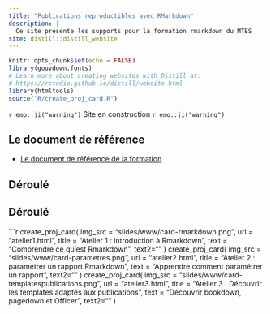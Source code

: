 ```yaml
---
title: "Publications reproductibles avec RMarkdown"
description: |
  Ce site présente les supports pour la formation rmarkdown du MTES
site: distill::distill_website
---
```


```r
knitr::opts_chunk$set(echo = FALSE)
library(gouvdown.fonts)
# Learn more about creating websites with Distill at:
# https://rstudio.github.io/distill/website.html
library(htmltools)
source("R/create_proj_card.R")

```

`r emo::ji("warning")` Site en construction `r emo::ji("warning")`

## Le document de référence

- [Le document de référence de la formation](book/index.html) 

## Déroulé


## Déroulé

```r
create_proj_card(
  img_src = "slides/www/card-rmarkdown.png",
  url = "atelier1.html",
  title = "Atelier 1 : introduction à Rmarkdown",
  text = "Comprendre ce qu'est Rmarkdown",
  text2=""
)
create_proj_card(
  img_src = "slides/www/card-parametres.png",
  url = "atelier2.html",
  title = "Atelier 2 : paramétrer un rapport Rmarkdown",
  text = "Apprendre comment paramétrer un rapport",
  text2=""
)
create_proj_card(
  img_src = "slides/www/card-templatespublications.png",
  url = "atelier3.html",
  title = "Atelier 3 : Découvrir les templates adaptés aux publications",
  text = "Découvrir bookdown, pagedown et Officer",
  text2=""
)
